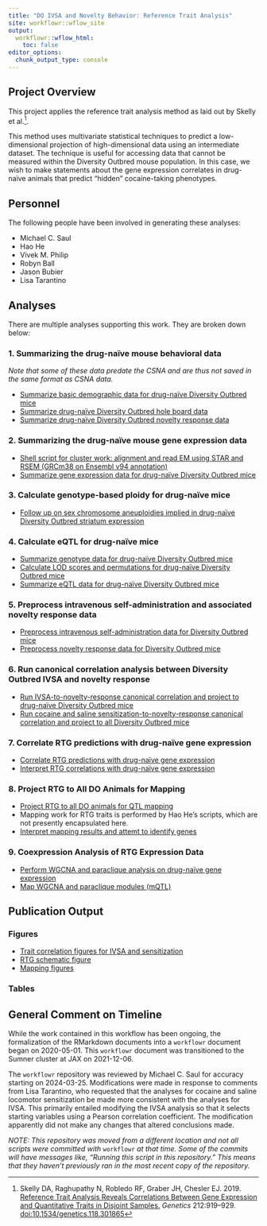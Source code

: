 ```yaml
---
title: "DO IVSA and Novelty Behavior: Reference Trait Analysis"
site: workflowr::wflow_site
output:
  workflowr::wflow_html:
    toc: false
editor_options:
  chunk_output_type: console
---
```


## Project Overview

This project applies the reference trait analysis method as laid out by Skelly et al.[^1].

This method uses multivariate statistical techniques to predict a low-dimensional projection of high-dimensional data using an intermediate dataset. The technique is useful for accessing data that cannot be measured within the Diversity Outbred mouse population. In this case, we wish to make statements about the gene expression correlates in drug-na&iuml;ve animals that predict "hidden" cocaine-taking phenotypes.

## Personnel

The following people have been involved in generating these analyses:

* Michael C. Saul
* Hao He
* Vivek M. Philip
* Robyn Ball
* Jason Bubier
* Lisa Tarantino

## Analyses

There are multiple analyses supporting this work. They are broken down below:

### 1. Summarizing the drug-na&iuml;ve mouse behavioral data

*Note that some of these data predate the CSNA and are thus not saved in the same format as CSNA data.*

* [Summarize basic demographic data for drug-na&iuml;ve Diversity Outbred mice](01_DO_demographic_data_summarize.html)
* [Summarize drug-na&iuml;ve Diversity Outbred hole board data](02_DO_holeboard_summarize.html)
* [Summarize drug-na&iuml;ve Diversity Outbred novelty response data](03_DO_drug_naive_behavior_data_summarize.html)

### 2. Summarizing the drug-na&iuml;ve mouse gene expression data

* [Shell script for cluster work: alignment and read EM using STAR and RSEM (GRCm38 on Ensembl v94 annotation)](04_DO_align_sh.html)
* [Summarize gene expression data for drug-na&iuml;ve Diversity Outbred mice](05_DO_expression_prep_STAR_RSEM.html)

### 3. Calculate genotype-based ploidy for drug-na&iuml;ve mice

* [Follow up on sex chromosome aneuploidies implied in drug-na&iuml;ve Diversity Outbred striatum expression](06_DO_ploidy_followup_to_expression.html)

### 4. Calculate eQTL for drug-na&iuml;ve mice

* [Summarize genotype data for drug-na&iuml;ve Diversity Outbred mice](07_DO_eQTL_genotype_prep.html)
* [Calculate LOD scores and permutations for drug-na&iuml;ve Diversity Outbred mice](08_DO_eQTL_sh.html)
* [Summarize eQTL data for drug-na&iuml;ve Diversity Outbred mice](09_DO_eQTL_summarize.html)

### 5. Preprocess intravenous self-administration and associated novelty response data

* [Preprocess intravenous self-administration data for Diversity Outbred mice](10_DO_IVSA_summarize.html)
* [Preprocess novelty response data for Diversity Outbred mice](11_DO_novelty_response_summarize.html)

### 6. Run canonical correlation analysis between Diversity Outbred IVSA and novelty response

* [Run IVSA-to-novelty-response canonical correlation and project to drug-na&iuml;ve Diversity Outbred mice](12_DO_IVSA_novelty_cancor.html)
* [Run cocaine and saline sensitization-to-novelty-response canonical correlation and project to all Diversity Outbred mice](22_DO_RTA_saline_cocaine.html)


### 7. Correlate RTG predictions with drug-na&iuml;ve gene expression

* [Correlate RTG predictions with drug-na&iuml;ve gene expression](13_DO_expression_correlation.html)
* [Interpret RTG correlations with drug-na&iuml;ve gene expression](14_DO_expression_interpretation.html)

### 8. Project RTG to All DO Animals for Mapping

* [Project RTG to all DO animals for QTL mapping](15_DO_RTG_QTL_project.html)
* Mapping work for RTG traits is performed by Hao He's scripts, which are not presently encapsulated here.
* [Interpret  mapping results and attemt to identify genes](17_mapping_interpretation.html)

### 9. Coexpression Analysis of RTG Expression Data

* [Perform WGCNA and paraclique analysis on drug-na&iuml;ve gene expression](18_DO_coexpression_analysis.html)
* [Map WGCNA and paraclique modules (mQTL)](19_DO_mQTL_mapping.html)

## Publication Output

### Figures

* [Trait correlation figures for IVSA and sensitization](40_DO_traitcor_figures.html)
* [RTG schematic figure](41_RTG_schematic_figure.html)
* [Mapping figures](42_RTG_mapping.html)

### Tables

## General Comment on Timeline

While the work contained in this workflow has been ongoing, the formalization of the RMarkdown documents into a `workflowr` document began on 2020-05-01. This `workflowr` document was transitioned to the Sumner cluster at JAX on 2021-12-06.

The `workflowr` repository was reviewed by Michael C. Saul for accuracy starting on 2024-03-25. Modifications were made in response to comments from Lisa Tarantino, who requested that the analyses for cocaine and saline locomotor sensitization be made more consistent with the analyses for IVSA. This primarily entailed modifying the IVSA analysis so that it selects starting variables using a Pearson correlation coefficient. The modification apparently did not make any changes that altered conclusions made.

*NOTE: This repository was moved from a different location and not all scripts were committed with* `workflowr` *at that time. Some of the commits will have messages like, "Running this script in this repository." This means that they haven't previously ran in the most recent copy of the repository.*

[^1]: Skelly DA, Raghupathy N, Robledo RF, Graber JH, Chesler EJ. 2019. [Reference Trait Analysis Reveals Correlations Between Gene Expression and Quantitative Traits in Disjoint Samples.](https://www.genetics.org/content/212/3/919) *Genetics* 212:919–929. [doi:10.1534/genetics.118.301865](https://doi.org/10.1534/genetics.118.301865)

